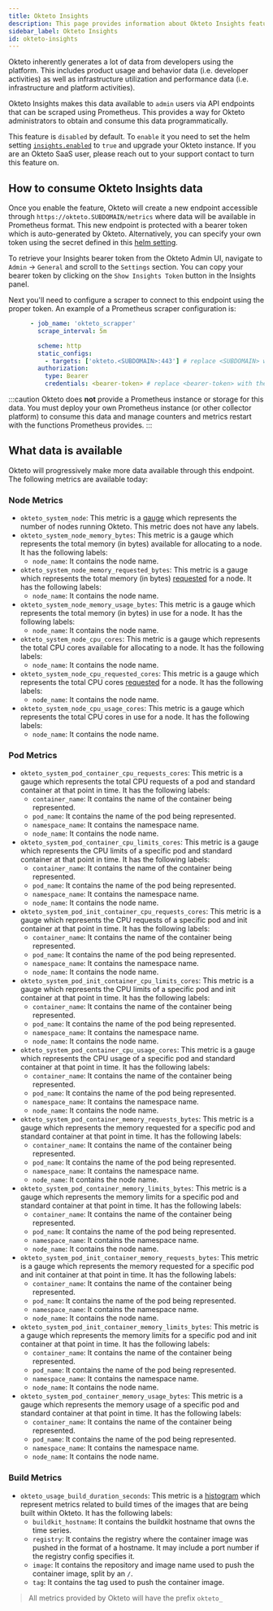 ```yaml
---
title: Okteto Insights
description: This page provides information about Okteto Insights feature.
sidebar_label: Okteto Insights
id: okteto-insights
---
```


Okteto inherently generates a lot of data from developers using the platform. This includes product usage and behavior data (i.e. developer activities) as well as infrastructure utilization and performance data (i.e. infrastructure and platform activities). 

Okteto Insights makes this data available to `admin` users via API endpoints that can be scraped using Prometheus. This provides a way for Okteto administrators to obtain and consume this data programmatically.

This feature is `disabled` by default. To `enable` it you need to set the helm setting [`insights.enabled`](reference/helm-chart-values.mdx/#insights) to `true` and upgrade your Okteto instance. If you are an Okteto SaaS user, please reach out to your support contact to turn this feature on.

## How to consume Okteto Insights data

Once you enable the feature, Okteto will create a new endpoint accessible through `https://okteto.SUBDOMAIN/metrics` where data will be available in Prometheus format. This new endpoint is protected with a bearer token which is auto-generated by Okteto. Alternatively, you can specify your own token using the secret defined in this [helm setting](reference/helm-chart-values.mdx/#insights).

To retrieve your Insights bearer token from the Okteto Admin UI, navigate to `Admin` -> `General` and scroll to the `Settings` section. You can copy your bearer token by clicking on the `Show Insights Token` button in the Insights panel.

Next you'll need to configure a scraper to connect to this endpoint using the proper token. An example of a Prometheus scraper configuration is:

```yaml
      - job_name: 'okteto_scrapper'
        scrape_interval: 5m

        scheme: http
        static_configs:
          - targets: ['okteto.<SUBDOMAIN>:443'] # replace <SUBDOMAIN> with your Okteto subdomain
        authorization:
          type: Bearer
          credentials: <bearer-token> # replace <bearer-token> with the token generated by Okteto
```

:::caution
Okteto does **not** provide a Prometheus instance or storage for this data.  You must deploy your own Prometheus instance (or other collector platform) to consume this data and manage counters and metrics restart with the functions Prometheus provides.
:::

## What data is available

Okteto will progressively make more data available through this endpoint. The following metrics are available today:

### Node Metrics
- `okteto_system_node`: This metric is a [gauge](https://prometheus.io/docs/concepts/metric_types/#gauge) which represents the number of nodes running Okteto. This metric does not have any labels.
- `okteto_system_node_memory_bytes`: This metric is a gauge which represents the total memory (in bytes) available for allocating to a node. It has the following labels:
    - `node_name`: It contains the node name.
- `okteto_system_node_memory_requested_bytes`: This metric is a gauge which represents the total memory (in bytes) [requested](https://kubernetes.io/docs/concepts/configuration/manage-resources-containers/) for a node. It has the following labels:
    - `node_name`: It contains the node name.
- `okteto_system_node_memory_usage_bytes`: This metric is a gauge which represents the total memory (in bytes) in use for a node. It has the following labels:
    - `node_name`: It contains the node name.
- `okteto_system_node_cpu_cores`: This metric is a gauge which represents the total CPU cores available for allocating to a node. It has the following labels:
    - `node_name`: It contains the node name.
- `okteto_system_node_cpu_requested_cores`: This metric is a gauge which represents the total CPU cores [requested](https://kubernetes.io/docs/concepts/configuration/manage-resources-containers/) for a node. It has the following labels:
    - `node_name`: It contains the node name.
- `okteto_system_node_cpu_usage_cores`: This metric is a gauge which represents the total CPU cores in use for a node. It has the following labels:
    - `node_name`: It contains the node name.

### Pod Metrics
- `okteto_system_pod_container_cpu_requests_cores`: This metric is a gauge which represents the total CPU requests of a pod and standard container at that point in time. It has the following labels:
    - `container_name`: It contains the name of the container being represented.
    - `pod_name`: It contains the name of the pod being represented.
    - `namespace_name`: It contains the namespace name.
    - `node_name`: It contains the node name.
- `okteto_system_pod_container_cpu_limits_cores`: This metric is a gauge which represents the CPU limits of a specific pod and standard container at that point in time. It has the following labels:
    - `container_name`: It contains the name of the container being represented.
    - `pod_name`: It contains the name of the pod being represented.
    - `namespace_name`: It contains the namespace name.
    - `node_name`: It contains the node name.
- `okteto_system_pod_init_container_cpu_requests_cores`: This metric is a gauge which represents the CPU requests of a specific pod and init container at that point in time. It has the following labels:
    - `container_name`: It contains the name of the container being represented.
    - `pod_name`: It contains the name of the pod being represented.
    - `namespace_name`: It contains the namespace name.
    - `node_name`: It contains the node name.
- `okteto_system_pod_init_container_cpu_limits_cores`: This metric is a gauge which represents the CPU limits of a specific pod and init container at that point in time. It has the following labels:
    - `container_name`: It contains the name of the container being represented.
    - `pod_name`: It contains the name of the pod being represented.
    - `namespace_name`: It contains the namespace name.
    - `node_name`: It contains the node name.
- `okteto_system_pod_container_cpu_usage_cores`: This metric is a gauge which represents the CPU usage of a specific pod and standard container at that point in time. It has the following labels:
    - `container_name`: It contains the name of the container being represented.
    - `pod_name`: It contains the name of the pod being represented.
    - `namespace_name`: It contains the namespace name.
    - `node_name`: It contains the node name.
- `okteto_system_pod_container_memory_requests_bytes`: This metric is a gauge which represents the memory requested for a specific pod and standard container at that point in time. It has the following labels:
    - `container_name`: It contains the name of the container being represented.
    - `pod_name`: It contains the name of the pod being represented.
    - `namespace_name`: It contains the namespace name.
    - `node_name`: It contains the node name.
- `okteto_system_pod_container_memory_limits_bytes`: This metric is a gauge which represents the memory limits for a specific pod and standard container at that point in time. It has the following labels:
    - `container_name`: It contains the name of the container being represented.
    - `pod_name`: It contains the name of the pod being represented.
    - `namespace_name`: It contains the namespace name.
    - `node_name`: It contains the node name.
- `okteto_system_pod_init_container_memory_requests_bytes`: This metric is a gauge which represents the memory requested for a specific pod and init container at that point in time. It has the following labels:
    - `container_name`: It contains the name of the container being represented.
    - `pod_name`: It contains the name of the pod being represented.
    - `namespace_name`: It contains the namespace name.
    - `node_name`: It contains the node name.
- `okteto_system_pod_init_container_memory_limits_bytes`: This metric is a gauge which represents the memory limits for a specific pod and init container at that point in time. It has the following labels:
    - `container_name`: It contains the name of the container being represented.
    - `pod_name`: It contains the name of the pod being represented.
    - `namespace_name`: It contains the namespace name.
    - `node_name`: It contains the node name.
- `okteto_system_pod_container_memory_usage_bytes`: This metric is a gauge which represents the memory usage of a specific pod and standard container at that point in time. It has the following labels:
    - `container_name`: It contains the name of the container being represented.
    - `pod_name`: It contains the name of the pod being represented.
    - `namespace_name`: It contains the namespace name.
    - `node_name`: It contains the node name.

### Build Metrics
- `okteto_usage_build_duration_seconds`: This metric is a [histogram](https://prometheus.io/docs/practices/histograms/) which represent metrics related to build times of the images that are being built within Okteto. It has the following labels:
    - `buildkit_hostname`: It contains the buildkit hostname that owns the time series. 
    - `registry`: It contains the registry where the container image was pushed in the format of a hostname. It may include a port number if the registry config specifies it.
    - `image`: It contains the repository and image name used to push the container image, split by an `/`.
    - `tag`: It contains the tag used to push the container image.

> All metrics provided by Okteto will have the prefix `okteto_`